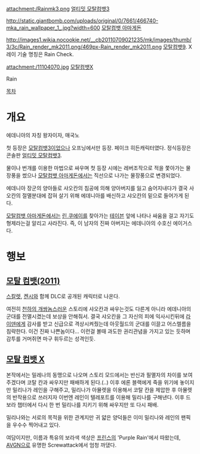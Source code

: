 attachment:/Rainmk3.png
[[얼티밋 모탈컴뱃3]]

http://static.giantbomb.com/uploads/original/0/7661/466740-mka_rain_wallpaper_1_.jpg?width=600
[[모탈컴뱃 아마게돈]]

http://images1.wikia.nocookie.net/__cb20110709021235/mk/images/thumb/3/3c/Rain_render_mk2011.png/469px-Rain_render_mk2011.png
[[모탈컴뱃9]]. X레이 기술 명칭은 Rain Check.

attachment:/11104070.jpg
[[모탈컴뱃X]]

Rain

[[목차]]
= 개요 =
에데니아의 자칭 왕자이자, 매국노

첫 등장은 [[모탈컴뱃3]]이었으나 오프닝에서만 등장. 페이크 히든캐릭터였다. 정식등장은 콘솔판 [[얼티밋 모탈컴뱃3]].

물이나 번개를 이용한 마법으로 싸우며 첫 등장 시에는 레버조작으로 적을 쫓아가는 물장풍을 썼으나 [[모탈컴뱃 아마게돈]]에서는 직선으로 나가는 물장풍으로 변경되었다.

에데니아 장군의 양아들로 샤오칸의 침공에 의해 양아버지를 잃고 숨어지내다가 결국 사오칸의 절멸분대에 잡혀 살기 위해 에데니아를 배신하고 샤오칸의 밑으로 들어가게 된다.

[[모탈컴뱃 아마게돈]]에서는 [[린 쿠에이]]를 찾아가는 [[테이븐]] 앞에 나타나 싸움을 걸고 자기도 형제라는걸 알리고 사라진다. 즉, 이 남자의 진짜 아버지는 에데니아의 수호신 에이거스다.

= 행보 =
== [[모탈 컴뱃(2011)]] ==
[[스칼렛]], [[켄시]]와 함께 DLC로 공개된 캐릭터로 나온다.

여전히 [[천하의 개쌍놈]]스러운 스토리에 샤오칸과 싸우는것도 다른게 아니라 에데니아의 군대를 전멸시켰는데 보상을 안해줘서.  결국 샤오칸을 그 자신의 피에 익사시킨뒤에 [[라이덴]]에게 감사를 받고 신급으로 격상시켜줬는데 아웃월드의 군대를 이끌고 어스렐름을 침략한다. 이건 진짜 나쁜놈이다... 이런걸 볼때 과도한 권리관념을 가지고 있는 듯하며 감투를 거머쥐면 마구 휘두르는 성격인듯.

== [[모탈 컴뱃 X]] ==
본작에서는 밀레나의 동맹으로 나오며 스토리 모드에서는 반신과 필멸자의 차이를 보여주겠다며 코탈 칸과 싸우지만 패배하게 된다.(..) 이후 에론 블랙에게 죽을 위기에 놓이지만 밀리나가 레인을 구해주고, 밀리나가 아뮬렛을 이용해서 코탈 칸을 제압한 후 아뮬렛의 반작용으로 쓰러지자 이번엔 레인이 텔레포트를 이용해 밀리나를 구해낸다. 이후 드보라 챕터에서 다시 한 번 밀리나를 지키기 위해 싸우지만 또 다시 패배.

밀리나와는 서로의 목적을 위한 관계지만 귀 얇은 양덕들은 이미 밀리나와 레인의 팬픽을 우수수 찍어내고 있다.

여담이지만, 이름과 특유의 보라색 색상은 [[프린스(음악가)|프린스]]의 'Purple Rain'에서 따왔는데, [[The Angry Video Game Nerd|AVGN]]으로 유명한 Screwattack에서 엄청 까댔다.
